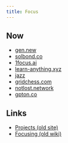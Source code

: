```yaml
---
title: Focus
---
```


## Now

- [gen.new](https://gen.new)
- [solbond.co](https://solbond.co)
- [1focus.ai](https://1focus.ai)
- [learn-anything.xyz](https://learn-anything.xyz)
- [jazz](https://jazz.tools)
- [gridchess.com](https://gridchess.com)
- [notlost.network](https://notlost.network)
- [gpton.co](https://gpton.co)

## Links

- [Projects (old site)](https://23-personal.nikiv.dev/projects)
- [Focusing (old wiki)](https://wiki.nikiv.dev/focusing)
